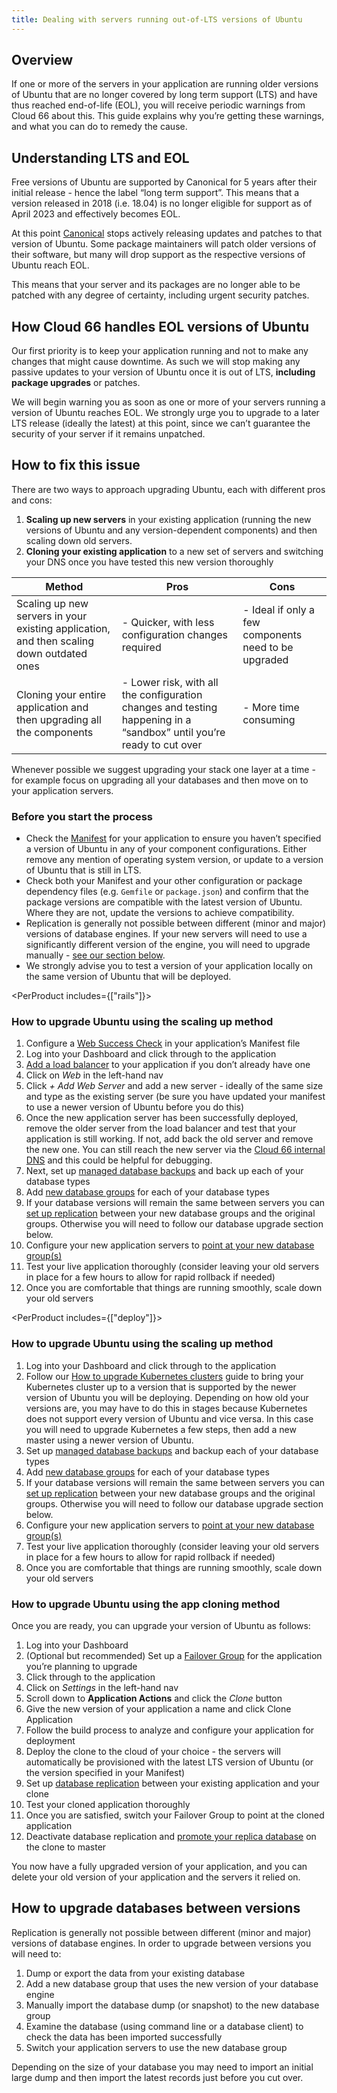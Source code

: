 ```yaml
---
title: Dealing with servers running out-of-LTS versions of Ubuntu
---
```


## Overview

If one or more of the servers in your application are running older versions of Ubuntu that are no longer covered by long term support (LTS) and have thus reached end-of-life (EOL), you will receive periodic warnings from Cloud 66 about this. This guide explains why you’re getting these warnings, and what you can do to remedy the cause.

## Understanding LTS and EOL

Free versions of Ubuntu are supported by Canonical for 5 years after their initial release - hence the label “long term support”. This means that a version released in 2018 (i.e. 18.04) is no longer eligible for support as of April 2023 and effectively becomes EOL.

At this point [Canonical](https://canonical.com/) stops actively releasing updates and patches to that version of Ubuntu. Some package maintainers will patch older versions of their software, but many will drop support as the respective versions of Ubuntu reach EOL.

This means that your server and its packages are no longer able to be patched with any degree of certainty, including urgent security patches. 

## How Cloud 66 handles EOL versions of Ubuntu

Our first priority is to keep your application running and not to make any changes that might cause downtime. As such we will stop making any passive updates to your version of Ubuntu once it is out of LTS, **including package upgrades** or patches. 

We will begin warning you as soon as one or more of your servers running a version of Ubuntu reaches EOL. We strongly urge you to upgrade to a later LTS release (ideally the latest) at this point, since we can’t guarantee the security of your server if it remains unpatched.

## How to fix this issue

There are two ways to approach upgrading Ubuntu, each with different pros and cons:

1. **Scaling up new servers** in your existing application (running the new versions of Ubuntu and any version-dependent components) and then scaling down old servers.
2. **Cloning your existing application** to a new set of servers and switching your DNS once you have tested this new version thoroughly

| Method | Pros | Cons |
| --- | --- | --- |
| Scaling up new servers in your existing application, and then scaling down outdated ones | - Quicker, with less configuration changes required | - Ideal if only a few components need to be upgraded | - You will need to carefully manage servers running different versions of components  |
| Cloning your entire application and then upgrading all the components | - Lower risk, with all the configuration changes and testing happening in a “sandbox” until you’re ready to cut over | - More time consuming  |

<Callout type="warning" title="Upgrade one layer at a time">
Whenever possible we suggest upgrading your stack one layer at a time - for example focus on upgrading all your databases and then move on to your application servers.
</Callout>

### Before you start the process

- Check the [Manifest](/:product/:version?/manifest/what-is-a-manifest-file) for your application to ensure you haven’t specified a version of Ubuntu in any of your component configurations. Either remove any mention of operating system version, or update to a version of Ubuntu that is still in LTS.
- Check both your Manifest and your other configuration or package dependency files (e.g. `Gemfile` or `package.json`) and confirm that the package versions are compatible with the latest version of Ubuntu. Where they are not, update the versions to achieve compatibility.
- Replication is generally not possible between different (minor and major) versions of database engines. If your new servers will need to use a significantly different version of the engine, you will need to upgrade manually - [see our section below](#how-to-upgrade-databases-between-versions).
- We strongly advise you to test a version of your application locally on the same version of Ubuntu that will be deployed.

<PerProduct includes={["rails"]}>

### How to upgrade Ubuntu using the scaling up method

1. Configure a [Web Success Check](/:product/:version?/servers/application-health-checks#configuring-web-success-checks) in your application’s Manifest file
2. Log into your Dashboard and click through to the application 
3. [Add a load balancer](/:product/:version?/load-balancers/load-balancer) to your application if you don’t already have one
4. Click on *Web* in the left-hand nav
5. Click *+ Add Web Server* and add a new server - ideally of the same size and type as the existing server (be sure you have updated your manifest to use a newer version of Ubuntu before you do this)
6. Once the new application server has been successfully deployed, remove the older server from the load balancer and test that your application is still working. If not, add back the old server and remove the new one. You can still reach the new server via the [Cloud 66 internal DNS](/:product/:version?/networking/configure-dns#browsing-your-app-via-cloud-66-dns) and this could be helpful for debugging.
7. Next, set up [managed database backups](/:product/:version?/databases/database-backups) and back up each of your database types
8. Add [new database groups](/:product/:version?/databases/attaching-multiple-databases) for each of your database types 
9. If your database versions will remain the same between servers you can [set up replication](/:product/:version?/databases/database-replication#how-it-works) between your new database groups and the original groups. Otherwise you will need to follow our database upgrade section below.
10. Configure your new application servers to [point at your new database group(s)](/:product/:version?/databases/attaching-multiple-databases#accessing-database-groups-from-an-app) 
11. Test your live application thoroughly (consider leaving your old servers in place for a few hours to allow for rapid rollback if needed)
12. Once you are comfortable that things are running smoothly, scale down your old servers

</PerProduct>

<PerProduct includes={["deploy"]}>

### How to upgrade Ubuntu using the scaling up method

1. Log into your Dashboard and click through to the application 
2. Follow our [How to upgrade Kubernetes clusters](/:product/:version?/build-and-config/upgrading-cluster#upgrading-your-cluster-without-downtime) guide to bring your Kubernetes cluster up to a version that is supported by the newer version of Ubuntu you will be deploying. Depending on how old your versions are, you may have to do this in stages because Kubernetes does not support every version of Ubuntu and vice versa. In this case you will need to upgrade Kubernetes a few steps, then add a new master using a newer version of Ubuntu. 
3. Set up [managed database backups](/:product/:version?/databases/database-backups) and backup each of your database types
4. Add [new database groups](/:product/:version?/databases/attaching-multiple-databases) for each of your database types 
5. If your database versions will remain the same between servers you can [set up replication](/:product/:version?/databases/database-replication#how-it-works) between your new database groups and the original groups. Otherwise you will need to follow our database upgrade section below.
6. Configure your new application servers to [point at your new database group(s)](/:product/:version?/databases/attaching-multiple-databases#accessing-database-groups-from-an-app) 
7. Test your live application thoroughly (consider leaving your old servers in place for a few hours to allow for rapid rollback if needed)
8. Once you are comfortable that things are running smoothly, scale down your old servers

</PerProduct>

### How to upgrade Ubuntu using the app cloning method

Once you are ready, you can upgrade your version of Ubuntu as follows:

1. Log into your Dashboard 
2. (Optional but recommended) Set up a [Failover Group](/:product/:version?/failover-groups/failover-groups) for the application you’re planning to upgrade
3. Click through to the application
4. Click on *Settings* in the left-hand nav
5. Scroll down to **Application Actions** and click the *Clone* button
6. Give the new version of your application a name and click Clone Application
7. Follow the build process to analyze and configure your application for deployment
8. Deploy the clone to the cloud of your choice - the servers will automatically be provisioned with the latest LTS version of Ubuntu (or the version specified in your Manifest)
9. Set up [database replication](/:product/:version?/databases/database-replication#between-applications) between your existing application and your clone
10. Test your cloned application thoroughly 
11. Once you are satisfied, switch your Failover Group to point at the cloned application 
12. Deactivate database replication and [promote your replica database](/:product/:version?/toolbelt/_databases-promote-replica) on the clone to master

You now have a fully upgraded version of your application, and you can delete your old version of your application and the servers it relied on.

## How to upgrade databases between versions

Replication is generally not possible between different (minor and major) versions of database engines. In order to upgrade between versions you will need to:

1. Dump or export the data from your existing database 
2. Add a new database group that uses the new version of your database engine
3. Manually import the database dump (or snapshot) to the new database group
4. Examine the database (using command line or a database client) to check the data has been imported successfully
5. Switch your application servers to use the new database group

Depending on the size of your database you may need to import an initial large dump and then import the latest records just before you cut over.